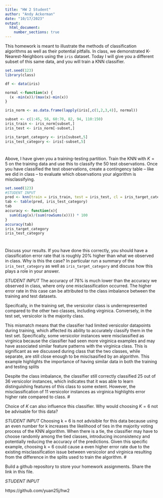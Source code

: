 ```yaml
---
title: "HW 2 Student"
author: "Andy Ackerman"
date: "10/17/2023"
output: 
  html_document:
    number_sections: true
---
```


This homework is meant to illustrate the methods of classification algorithms as well as their potential pitfalls.  In class, we demonstrated K-Nearest-Neighbors using the `iris` dataset.  Today I will give you a different subset of this same data, and you will train a KNN classifier.  

```r
set.seed(123)
library(class)

df <- data(iris) 

normal <-function(x) {
  (x -min(x))/(max(x)-min(x))   
}

iris_norm <- as.data.frame(lapply(iris[,c(1,2,3,4)], normal))

subset <- c(1:45, 58, 60:70, 82, 94, 110:150)
iris_train <- iris_norm[subset,] 
iris_test <- iris_norm[-subset,] 

iris_target_category <- iris[subset,5]
iris_test_category <- iris[-subset,5]


```

#
Above, I have given you a training-testing partition.  Train the KNN with $K = 5$ on the training data and use this to classify the 50 test observations.  Once you have classified the test observations, create a contingency table -- like we did in class -- to evaluate which observations your algorithm is misclassifying.   

```r
set.seed(123)
#STUDENT INPUT
pred <- knn(train = iris_train, test = iris_test, cl = iris_target_category, k = 5)
tab <- table(pred, iris_test_category)
tab
accuracy <- function(x){
  sum(diag(x)/(sum(rowSums(x)))) * 100
}
accuracy(tab)
iris_target_category
iris_test_category
```

#

Discuss your results.  If you have done this correctly, you should have a classification error rate that is roughly 20% higher than what we observed in class.  Why is this the case? In particular run a summary of the `iris_test_category` as well as `iris_target_category` and discuss how this plays a role in your answer.  

*STUDENT INPUT* 
The accuracy of 78% is much lower than the accuracy we observed in class, where only one misclassification occurred. 
The higher error rate in this case can be attributed to the class imbalance between the training and test datasets.

Specifcally, in the training set, the versicolor class is underrepresented compared to the other two classes, including virginica. 
Conversely, in the test set, versicolor is the majority class. 

This mismatch means that the classifier had limited versicolor datapoints during training, which affected its ability to accurately classify them in the test set. 
Specifically, some versicolor instances were misclassified as virginica because the classifier had seen more virginica examples and may have associated similar feature patterns with the virginica class.
This is significant as we discussed during class that the two classes, while separate, are still close enough to be misclsasified by an algorithm. This example highlights the importance of having similar data in both the training and testing splits


Despite the class imbalance, the classifier still correctly classified 25 out of 36 versicolor instances, which indicates that it was able to learn distinguishing features of this class to some extent. 
However, the misclassification of 11 versicolor instances as virginica highlights error higher rate compared to class.
#

Choice of $K$ can also influence this classifier.  Why would choosing $K = 6$ not be advisable for this data? 

*STUDENT INPUT*
Choosing k = 6 is not advisible for this data because using an even number for k increases the likelihood of ties in the majority voting process of the KNN algorithm. 
When there is a tie, the classifier may have to choose randomly among the tied classes, introducing inconsistency and potentially reducing the accuracy of the predictions.
Given this specific example, choosing k = 6 could cause a even higher error rate due to the existing misclassification issue between versicolor and virginica resulting from the difference in the splits used to train the algorithm.
#

Build a github repository to store your homework assignments.  Share the link in this file.  

*STUDENT INPUT*

https://github.com/yuan25j/hw2